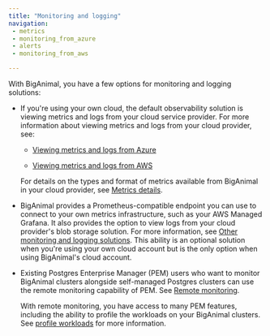 ```yaml
---
title: "Monitoring and logging"
navigation:
 - metrics
 - monitoring_from_azure
 - alerts
 - monitoring_from_aws

---
```


With BigAnimal, you have a few options for monitoring and logging solutions:

- If you're using your own cloud, the default observability solution is viewing metrics and logs from your cloud service provider. For more information about viewing metrics and logs from your cloud provider, see:

  - [Viewing metrics and logs from Azure](monitoring_from_azure)

  - [Viewing metrics and logs from AWS](monitoring_from_aws)

  For details on the types and format of metrics available from BigAnimal in your cloud provider, see [Metrics details](metrics).

- BigAnimal provides a Prometheus-compatible endpoint you can use to connect to your own metrics infrastructure, such as your AWS Managed Grafana. It also provides the option to view logs from your cloud provider's blob storage solution. For more information, see [Other monitoring and logging solutions](other_monitoring). This ability is an optional solution when you're using your own cloud account but is the only option when using BigAnimal's cloud account.

- Existing Postgres Enterprise Manager (PEM) users who want to monitor BigAnimal clusters alongside self-managed Postgres clusters can use the remote monitoring capability of PEM. See [Remote monitoring](/pem/latest/pem_admin/02a_pem_remote_monitoring). 

  With remote monitoring, you have access to many PEM features, including the ability to profile the workloads on your BigAnimal clusters. See [profile workloads](/pem/latest/profiling_workloads) for more information.


